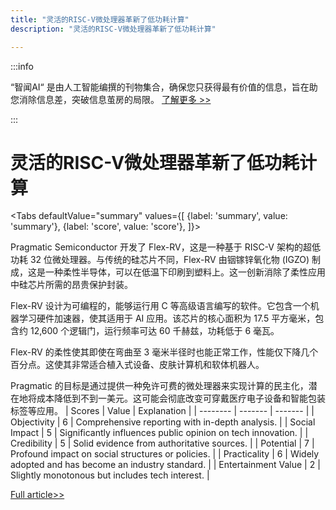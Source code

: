 ```yaml
---
title: "灵活的RISC-V微处理器革新了低功耗计算"
description: "灵活的RISC-V微处理器革新了低功耗计算"

---
```



:::info

“智闻AI“ 是由人工智能编撰的刊物集合，确保您只获得最有价值的信息，旨在助您消除信息差，突破信息茧房的局限。  [了解更多 >>](/)

:::

# 灵活的RISC-V微处理器革新了低功耗计算


<Tabs
	defaultValue="summary"
	values={[
	{label: 'summary', value: 'summary'},
	{label: 'score', value: 'score'},
]}>
<TabItem value="summary">


Pragmatic Semiconductor 开发了 Flex-RV，这是一种基于 RISC-V 架构的超低功耗 32 位微处理器。与传统的硅芯片不同，Flex-RV 由铟镓锌氧化物 (IGZO) 制成，这是一种柔性半导体，可以在低温下印刷到塑料上。这一创新消除了柔性应用中硅芯片所需的昂贵保护封装。

Flex-RV 设计为可编程的，能够运行用 C 等高级语言编写的软件。它包含一个机器学习硬件加速器，使其适用于 AI 应用。该芯片的核心面积为 17.5 平方毫米，包含约 12,600 个逻辑门，运行频率可达 60 千赫兹，功耗低于 6 毫瓦。

Flex-RV 的柔性使其即使在弯曲至 3 毫米半径时也能正常工作，性能仅下降几个百分点。这使其非常适合植入式设备、皮肤计算机和软体机器人。

Pragmatic 的目标是通过提供一种免许可费的微处理器来实现计算的民主化，潜在地将成本降低到不到一美元。这可能会彻底改变可穿戴医疗电子设备和智能包装标签等应用。
</TabItem>
<TabItem value="score">
	| Scores     | Value   | Explanation |
	| -------- | ------- | ------- |
	| Objectivity  | 6    | Comprehensive reporting with in-depth analysis.    |
	| Social Impact | 5     | Significantly influences public opinion on tech innovation.    |
	| Credibility    | 5    | Solid evidence from authoritative sources.    |
	| Potential    | 7    | Profound impact on social structures or policies.    |
	| Practicality    | 6    | Widely adopted and has become an industry standard.    |
	| Entertainment Value    | 2    | Slightly monotonous but includes tech interest.    |
</TabItem>
</Tabs>

[Full article>>](https://news.slashdot.org/story/24/09/29/1931249/new-flexible-risc-v-semiconductor-has-great-potential?utm_source=rss1.0mainlinkanon&utm_medium=feed)
